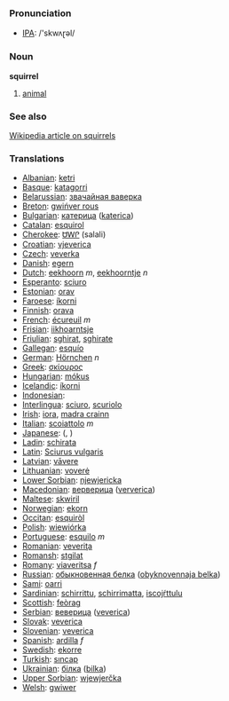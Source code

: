 === Pronunciation ===
*[[w:IPA|IPA]]: /'skwʌɽəl/

=== Noun ===

'''squirrel'''

# [[animal]]

=== See also ===

[[w:squirrel|Wikipedia article on squirrels]]

=== Translations ===

*[[Albanian]]: [[ketri]]
*[[Basque]]: [[katagorri]]
*[[Belarussian]]: [[звачайная ваверка]]
*[[Breton]]: [[gwińver rous]]
*[[Bulgarian]]: [[катерица]] ([[katerica]])
*[[Catalan]]: [[esquirol]]
*[[Cherokee]]: [[ᏌᎳᎵ]] (salali)
*[[Croatian]]: [[vjeverica]]
*[[Czech]]: [[veverka]]
*[[Danish]]: [[egern]]
*[[Dutch]]: [[eekhoorn]] ''m'', [[eekhoorntje]] ''n''
*[[Esperanto]]: [[sciuro]]
*[[Estonian]]: [[orav]]
*[[Faroese]]: [[íkorni]]
*[[Finnish]]: [[orava]]
*[[French]]: [[écureuil]] ''m''
*[[Frisian]]: [[iikhoarntsje]]
*[[Friulian]]: [[sghirat]], [[sghirate]]
*[[Gallegan]]: [[esquío]]
*[[German]]: [[Hörnchen]] ''n''
*[[Greek]]: [[σκίουρος]] '' ''
*[[Hungarian]]: [[mókus]]
*[[Icelandic]]: [[íkorni]]
*[[Indonesian]]: [[]]
*[[Interlingua]]: [[sciuro]], [[scuriolo]]
*[[Irish]]: [[iora]], [[madra crainn]]
*[[Italian]]: [[scoiattolo]] ''m''
*[[Japanese]]: [[]] ([[]], )
*[[Ladin]]: [[schirata]]
*[[Latin]]: [[Sciurus vulgaris]] '' ''
*[[Latvian]]: [[vāvere]]
*[[Lithuanian]]: [[voverė]]
*[[Lower Sorbian]]: [[njewjericka]]
*[[Macedonian]]: [[верверица]] ([[ververica]])
*[[Maltese]]: [[skwiril]]
*[[Norwegian]]: [[ekorn]]
*[[Occitan]]: [[esquiròl]]
*[[Polish]]: [[wiewiórka]] '' ''
*[[Portuguese]]: [[esquilo]] ''m''
*[[Romanian]]: [[veveriţa]]
*[[Romansh]]: [[stgilat]]
*[[Romany]]: [[viaveritsa]] ''f''
*[[Russian]]: [[обыкновенная белка]] ([[obyknovennaja belka]]) '' ''
*[[Sami]]: [[oarri]]
*[[Sardinian]]: [[schirrittu]], [[schirrimatta]], [[iscojŕttulu]]
*[[Scottish]]: [[feòrag]]
*[[Serbian]]: [[веверица]] ([[veverica]])
*[[Slovak]]: [[veverica]]
*[[Slovenian]]: [[veverica]]
*[[Spanish]]: [[ardilla]] ''f''
*[[Swedish]]: [[ekorre]]
*[[Turkish]]: [[sıncap]]
*[[Ukrainian]]: [[білка]] ([[bilka]])
*[[Upper Sorbian]]: [[wjewjerčka]]
*[[Welsh]]: [[gwiwer]]